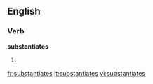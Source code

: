 ==English==

===Verb===
'''substantiates'''

# {{third-person singular of|[[substantiate]]}}

[[fr:substantiates]]
[[it:substantiates]]
[[vi:substantiates]]